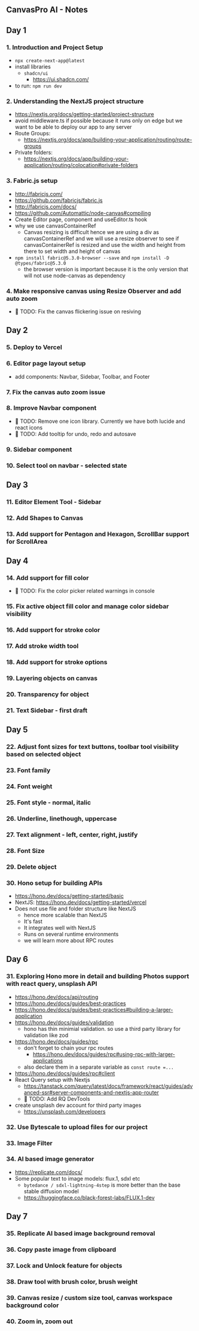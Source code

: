 ## CanvasPro AI - Notes

## Day 1

### 1. Introduction and Project Setup

- `npx create-next-app@latest`
- install libraries
  - `shadcn/ui`
    - https://ui.shadcn.com/
- to run: `npm run dev`

### 2. Understanding the NextJS project structure

- https://nextjs.org/docs/getting-started/project-structure
- avoid middleware.ts if possible because it runs only on edge but we want to be able to deploy our app to any server
- Route Groups:
  - https://nextjs.org/docs/app/building-your-application/routing/route-groups
- Private folders:
  - https://nextjs.org/docs/app/building-your-application/routing/colocation#private-folders

### 3. Fabric.js setup

- http://fabricjs.com/
- https://github.com/fabricjs/fabric.js
- http://fabricjs.com/docs/
- https://github.com/Automattic/node-canvas#compiling
- Create Editor page, component and useEditor.ts hook
- why we use canvasContainerRef
  - Canvas resizing is difficult hence we are using a div as canvasContainerRef and we will use a resize observer to see if canvasContainerRef is resized and use the width and height from there to set width and height of canvas
- `npm install fabric@5.3.0-browser --save` and `npm install -D @types/fabric@5.3.0`
  - the browser version is important because it is the only version that will not use node-canvas as dependency

### 4. Make responsive canvas using Resize Observer and add auto zoom

- 🚨 TODO: Fix the canvas flickering issue on resiving

## Day 2

### 5. Deploy to Vercel

### 6. Editor page layout setup

- add components: Navbar, Sidebar, Toolbar, and Footer

### 7. Fix the canvas auto zoom issue

### 8. Improve Navbar component

- 🚨 TODO: Remove one icon library. Currently we have both lucide and react icons
- 🚨 TODO: Add tooltip for undo, redo and autosave

### 9. Sidebar component

### 10. Select tool on navbar - selected state

## Day 3

### 11. Editor Element Tool - Sidebar

### 12. Add Shapes to Canvas

### 13. Add support for Pentagon and Hexagon, ScrollBar support for ScrollArea

## Day 4

### 14. Add support for fill color

- 🚨 TODO: Fix the color picker related warnings in console

### 15. Fix active object fill color and manage color sidebar visibility

### 16. Add support for stroke color

### 17. Add stroke width tool

### 18. Add support for stroke options

### 19. Layering objects on canvas

### 20. Transparency for object

### 21. Text Sidebar - first draft

## Day 5

### 22. Adjust font sizes for text buttons, toolbar tool visibility based on selected object

### 23. Font family

### 24. Font weight

### 25. Font style - normal, italic

### 26. Underline, linethough, uppercase

### 27. Text alignment - left, center, right, justify

### 28. Font Size

### 29. Delete object

### 30. Hono setup for building APIs

- https://hono.dev/docs/getting-started/basic
- NextJS: https://hono.dev/docs/getting-started/vercel
- Does not use file and folder structure like NextJS
  - hence more scalable than NextJS
  - It's fast
  - It integrates well with NextJS
  - Runs on several runtime environments
  - we will learn more about RPC routes

## Day 6

### 31. Exploring Hono more in detail and building Photos support with react query, unsplash API

- https://hono.dev/docs/api/routing
- https://hono.dev/docs/guides/best-practices
- https://hono.dev/docs/guides/best-practices#building-a-larger-application
- https://hono.dev/docs/guides/validation
  - hono has thin minimial validation. so use a third party library for validation like zod
- https://hono.dev/docs/guides/rpc
  - don't forget to chain your rpc routes
    - https://hono.dev/docs/guides/rpc#using-rpc-with-larger-applications
  - also declare them in a separate variable as `const route =...`
- https://hono.dev/docs/guides/rpc#client
- React Query setup with Nextjs
  - https://tanstack.com/query/latest/docs/framework/react/guides/advanced-ssr#server-components-and-nextjs-app-router
  - 🚨 TODO: Add RQ DevTools
- create unsplash dev account for third party images
  - https://unsplash.com/developers

### 32. Use Bytescale to upload files for our project

### 33. Image Filter

### 34. AI based image generator

- https://replicate.com/docs/
- Some popular text to image models: flux.1, sdxl etc
  - `bytedance / sdxl-lightning-4step` is more better than the base stable diffusion model
  - https://huggingface.co/black-forest-labs/FLUX.1-dev

## Day 7

### 35. Replicate AI based image background removal

### 36. Copy paste image from clipboard

### 37. Lock and Unlock feature for objects

### 38. Draw tool with brush color, brush weight

### 39. Canvas resize / custom size tool, canvas workspace background color

### 40. Zoom in, zoom out
